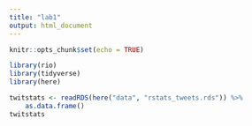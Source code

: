 ```yaml
---
title: "lab1"
output: html_document
---
```


```r
knitr::opts_chunk$set(echo = TRUE)

library(rio)
library(tidyverse)
library(here)


```
```r
twitstats <- readRDS(here("data", "rstats_tweets.rds")) %>% 
	as.data.frame()
twitstats
```


